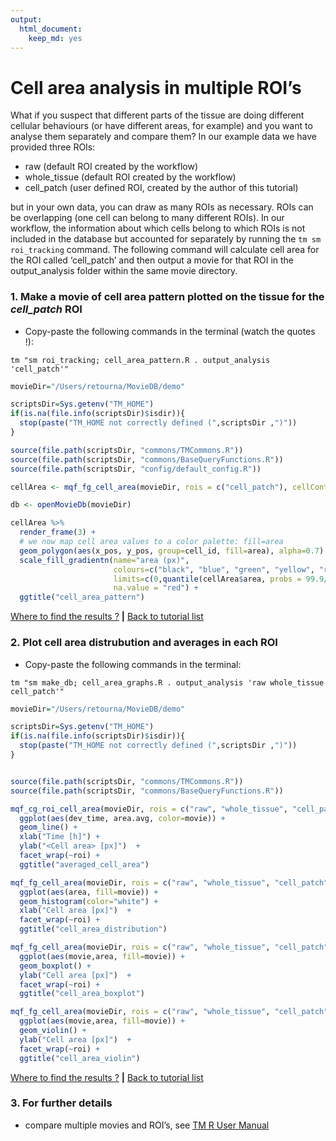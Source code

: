 ```yaml
---
output: 
  html_document: 
    keep_md: yes
---
```


# Cell area analysis in multiple ROI's

What if you suspect that different parts of the tissue are doing different cellular behaviours (or have different areas, for example) and you want to analyse them separately and compare them? In our example data we have provided three ROIs:

* raw (default ROI created by the workflow)
* whole_tissue (default ROI created by the workflow)
* cell_patch (user defined ROI, created by the author of this tutorial)

but in your own data, you can draw as many ROIs as necessary. ROIs can be overlapping (one cell can belong to many different ROIs). In our workflow, the information about which cells belong to which ROIs is not included in the database but accounted for separately by running the `tm sm roi_tracking` command. The following command will calculate cell area for the ROI called 'cell_patch' and then output a movie for that ROI in the output_analysis folder within the same movie directory.

### 1. Make a movie of cell area pattern plotted on the tissue for the *cell_patch* ROI

* Copy-paste the following commands in the terminal (watch the quotes !):

```
tm "sm roi_tracking; cell_area_pattern.R . output_analysis 'cell_patch'"
```

```r
movieDir="/Users/retourna/MovieDB/demo"

scriptsDir=Sys.getenv("TM_HOME")
if(is.na(file.info(scriptsDir)$isdir)){
  stop(paste("TM_HOME not correctly defined (",scriptsDir ,")"))
}

source(file.path(scriptsDir, "commons/TMCommons.R"))
source(file.path(scriptsDir, "commons/BaseQueryFunctions.R"))
source(file.path(scriptsDir, "config/default_config.R"))

cellArea <- mqf_fg_cell_area(movieDir, rois = c("cell_patch"), cellContour = T)

db <- openMovieDb(movieDir)

cellArea %>%
  render_frame(3) + 
  # we now map cell area values to a color palette: fill=area
  geom_polygon(aes(x_pos, y_pos, group=cell_id, fill=area), alpha=0.7) + 
  scale_fill_gradientn(name="area (px)",
                       colours=c("black", "blue", "green", "yellow", "red"),
                       limits=c(0,quantile(cellArea$area, probs = 99.9/100)),
                       na.value = "red") +
  ggtitle("cell_area_pattern")


```

[Where to find the results ?](../tm_qs_example_data.md#4-look-at-the-results) **|** 
[Back to tutorial list](../tm_qs_example_data.md#3-select-the-analysis-you-are-interested-in)

### 2. Plot cell area distrubution and averages in each ROI


* Copy-paste the following commands in the terminal:

```
tm "sm make_db; cell_area_graphs.R . output_analysis 'raw whole_tissue cell_patch'"
```

```r


movieDir="/Users/retourna/MovieDB/demo"

scriptsDir=Sys.getenv("TM_HOME")
if(is.na(file.info(scriptsDir)$isdir)){
  stop(paste("TM_HOME not correctly defined (",scriptsDir ,")"))
}


source(file.path(scriptsDir, "commons/TMCommons.R"))
source(file.path(scriptsDir, "commons/BaseQueryFunctions.R"))

mqf_cg_roi_cell_area(movieDir, rois = c("raw", "whole_tissue", "cell_patch")) %>% 
  ggplot(aes(dev_time, area.avg, color=movie)) +
  geom_line() +
  xlab("Time [h]") +
  ylab("<Cell area> [px]")  +
  facet_wrap(~roi) +
  ggtitle("averaged_cell_area")

mqf_fg_cell_area(movieDir, rois = c("raw", "whole_tissue", "cell_patch")) %>%
  ggplot(aes(area, fill=movie)) +
  geom_histogram(color="white") +
  xlab("Cell area [px]")  +
  facet_wrap(~roi) +
  ggtitle("cell_area_distribution")

mqf_fg_cell_area(movieDir, rois = c("raw", "whole_tissue", "cell_patch")) %>%
  ggplot(aes(movie,area, fill=movie)) +
  geom_boxplot() +
  ylab("Cell area [px]")  +
  facet_wrap(~roi) +
  ggtitle("cell_area_boxplot")

mqf_fg_cell_area(movieDir, rois = c("raw", "whole_tissue", "cell_patch")) %>%
  ggplot(aes(movie,area, fill=movie)) +
  geom_violin() +
  ylab("Cell area [px]")  +
  facet_wrap(~roi) +
  ggtitle("cell_area_violin")
```

[Where to find the results ?](../tm_qs_example_data.md#4-look-at-the-results) **|** 
[Back to tutorial list](../tm_qs_example_data.md#3-select-the-analysis-you-are-interested-in)

### 3. For further details

* compare multiple movies and ROI's, see [TM R User Manual](https://mpicbg-scicomp.github.io/tissue_miner/user_manual/TM_R-UserManual.html#comparing-averaged-quantities-between-movies-and-rois)
